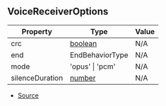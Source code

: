 ## VoiceReceiverOptions

| Property | Type | Value |
| ----------- | ----------- | ----------- |
| crc | [boolean](https://developer.mozilla.org/en-US/docs/Web/JavaScript/Reference/Global_Objects/Boolean) | N/A |
| end | EndBehaviorType | N/A |
| mode | 'opus' \| 'pcm' | N/A |
| silenceDuration | [number](https://developer.mozilla.org/en-US/docs/Web/JavaScript/Reference/Global_Objects/Number) | N/A |


- [Source](https://github.com/Androz2091/discord-player/blob/cd18f37/packages/discord-player/src/Structures/VoiceReceiverNode.ts#L9)